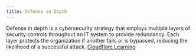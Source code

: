 ```yaml
---
title: Defense in Depth
---
```


Defense in depth is a cybersecurity strategy that employs multiple layers of security controls throughout an IT system to provide redundancy. Each layer protects the organization if another fails or is bypassed, reducing the likelihood of a successful attack. [Cloudflare Learning](https://www.cloudflare.com/learning/security/glossary/what-is-defense-in-depth/)

